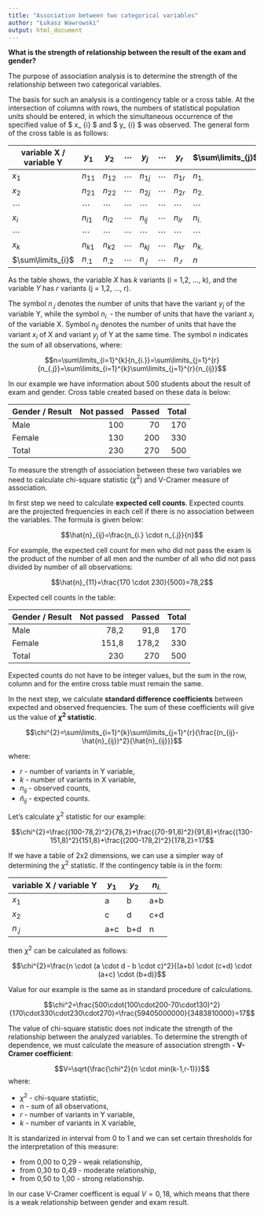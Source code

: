 ```yaml
---
title: "Association between two categorical variables"
author: "Łukasz Wawrowski"
output: html_document
---
```


**What is the strength of relationship between the result of the exam and gender?**

The purpose of association analysis is to determine the strength of the relationship between two categorical variables.

The basis for such an analysis is a contingency table or a cross table. At the intersection of columns with rows, the numbers of statistical population units should be entered, in which the simultaneous occurrence of the specified value of $ x_ {i} $ and $ y_ {i} $ was observed. The general form of the cross table is as follows:

| variable X / variable Y | $y_{1}$ | $y_{2}$ | $\cdots$ | $y_{j}$ | $\cdots$ | $y_{r}$ | $\sum\limits_{j}$ |
|---|---|---|---|---|---|---|---|
| $x_{1}$  |  $n_{11}$  | $n_{12}$  | $\cdots$  | $n_{1j}$  | $\cdots$  | $n_{1r}$   | $n_{1.}$  |
| $x_{2}$  | $n_{21}$   |$n_{22}$    |$\cdots$  |  $n_{2j}$ | $\cdots$    |$n_{2r}$  | $n_{2.}$  |
| $\cdots$  | $\cdots$  |$\cdots$   | $\cdots$  | $\cdots$  | $\cdots$  | $\cdots$  | $\cdots$  |
| $x_{i}$   | $n_{i1}$  | $n_{i2}$  |$\cdots$ |  $n_{ij}$   |  $\cdots$  | $n_{ir}$  | $n_{i.}$   |
| $\cdots$  | $\cdots$  | $\cdots$  | $\cdots$  | $\cdots$  | $\cdots$  | $\cdots$  | $\cdots$  |
| $x_{k}$   | $n_{k1}$  | $n_{k2}$  |  $\cdots$ | $n_{kj}$  | $\cdots$  |   $n_{kr}$ | $n_{k.}$  |
| $\sum\limits_{i}$  | $n_{.1}$  | $n_{.2}$  | $\cdots$  | $n_{.j}$  |$\cdots$   |  $n_{.r}$ | $n$  |

As the table shows, the variable $X$ has $k$ variants (i = 1,2, ..., k), and the variable $Y$ has $r$ variants (j = 1,2, ..., r).

The symbol $n_{.j}$ denotes the number of units that have the variant $y_{j}$ of the variable Y, while the symbol $n_{i.}$ - the number of units that have the variant $x_{i}$ of the variable X. Symbol $n_{ij}$ denotes the number of units that have the variant $x_{i}$ of X and variant $y_{j}$ of Y at the same time. The symbol $n$ indicates the sum of all observations, where:

$$n=\sum\limits_{i=1}^{k}{n_{i.}}=\sum\limits_{j=1}^{r}{n_{.j}}=\sum\limits_{i=1}^{k}\sum\limits_{j=1}^{r}{n_{ij}}$$

In our example we have information about 500 students about the result of exam and gender. Cross table created based on these data is below:

| Gender / Result | Not passed | Passed | Total |
|--------------|----------:|------:|-----:|
| Male    |       100 |    70 |  170 |
| Female      |       130 |   200 |  330 |
| Total         |       230 |   270 |  500 |

To measure the strength of association between these two variables we need to calculate chi-square statistic ($\chi^2$) and V-Cramer measure of association.

In first step we need to calculate **expected cell counts**. Expected counts are the projected frequencies in each cell if there is no association between the variables. The formula is given below:

$$\hat{n}_{ij}=\frac{n_{i.} \cdot n_{.j}}{n}$$

For example, the expected cell count for men who did not pass the exam is the product of the number of all men and the number of all who did not pass divided by number of all observations:

$$\hat{n}_{11}=\frac{170 \cdot 230}{500}=78,2$$

Expected cell counts in the table:

| Gender / Result | Not passed | Passed | Total |
|--------------|----------:|------:|-----:|
| Male    |      78,2 |  91,8 |  170 |
| Female      |     151,8 | 178,2 |  330 |
| Total         |       230 |   270 |  500 |

Expected counts do not have to be integer values, but the sum in the row, column and for the entire cross table must remain the same.

In the next step, we calculate **standard difference coefficients** between expected and observed frequencies. The sum of these coefficients will give us the value of **$\chi^2$ statistic**.

$$\chi^{2}=\sum\limits_{i=1}^{k}\sum\limits_{j=1}^{r}{\frac{(n_{ij}-\hat{n}_{ij})^2}{\hat{n}_{ij}}}$$

where:

- $r$ - number of variants in Y variable,
- $k$ - number of variants in X variable,
- $n_{ij}$ - observed counts,
- $\hat{n}_{ij}$ - expected counts.

Let's calculate $\chi^2$ statistic for our example:

$$\chi^{2}=\frac{(100-78,2)^2}{78,2}+\frac{(70-91,8)^2}{91,8}+\frac{(130-151,8)^2}{151,8}+\frac{(200-178,2)^2}{178,2}=17$$

If we have a table of 2x2 dimensions, we can use a simpler way of determining the $\chi^2$ statistic. If the contingency table is in the form:

| variable X / variable Y  | $y_{1}$  |  $y_{2}$  | $n_{i.}$  |
|---|---|---|---|
| $x_{1}$   |  a   |   b  |  a+b |
| $x_{2}$   |  c   |   d  |  c+d |
| $n_{.j}$  | a+c  |  b+d |   n  |

then $\chi^2$ can be calculated as follows:

$$\chi^{2}=\frac{n \cdot (a \cdot d - b \cdot c)^2}{(a+b) \cdot (c+d) \cdot (a+c) \cdot (b+d)}$$

Value for our example is the same as in standard procedure of calculations.

$$\chi^2=\frac{500\cdot(100\cdot200-70\cdot130)^2}{170\cdot330\cdot230\cdot270}=\frac{59405000000}{3483810000}=17$$

The value of chi-square statistic does not indicate the strength of the relationship between the analyzed variables. To determine the strength of dependence, we must calculate the measure of association strength - **V-Cramer coefficient**:

$$V=\sqrt{\frac{\chi^2}{n \cdot min(k-1,r-1)}}$$
where: 

- $\chi^2$ - chi-square statistic,
- $n$ - sum of all observations,
- $r$ - number of variants in Y variable,
- $k$ - number of variants in X variable,

It is standarized in interval from 0 to 1 and we can set certain thresholds for the interpretation of this measure:

- from 0,00 to 0,29 - weak relationship,
- from 0,30 to 0,49 - moderate relationship,
- from 0,50 to 1,00 - strong relationship.

In our case V-Cramer coefficent is equal $V=0,18$, which means that there is a weak relationship between gender and exam result.